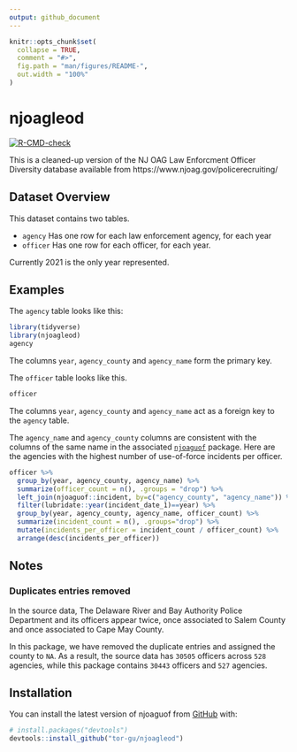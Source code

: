 ```yaml
---
output: github_document
---
```


<!-- README.md is generated from README.Rmd. Please edit that file -->

```r
knitr::opts_chunk$set(
  collapse = TRUE,
  comment = "#>",
  fig.path = "man/figures/README-",
  out.width = "100%"
)
```

# njoagleod

<!-- badges: start -->
[![R-CMD-check](https://github.com/tor-gu/njoaguof/workflows/R-CMD-check/badge.svg)](https://github.com/tor-gu/njoagleod/actions)<!-- badges: end -->

This is a cleaned-up version of the NJ OAG Law Enforcment Officer Diversity 
  database available from https://www.njoag.gov/policerecruiting/

## Dataset Overview
This dataset contains two tables.

* ```agency``` Has one row for each law enforcement agency, for each year
* ```officer``` Has one row for each officer, for each year.

Currently 2021 is the only year represented.

## Examples
The ```agency``` table looks like this:
```r
library(tidyverse)
library(njoagleod)
agency
```
The columns ```year```, ```agency_county``` and ```agency_name``` form the primary key.  

The ```officer``` table looks like this.
```r
officer
```
The columns ```year```, ```agency_county``` and ```agency_name``` act as a foreign
key to the ```agency``` table.

The ```agency_name``` and ```agency_county``` columns are consistent with the columns
of the same name in the associated [```njoaguof```](https://github.com/tor-gu/njoaguof) package.  Here are the agencies with the highest number of use-of-force incidents per officer.
```r
officer %>% 
  group_by(year, agency_county, agency_name) %>%
  summarize(officer_count = n(), .groups = "drop") %>%
  left_join(njoaguof::incident, by=c("agency_county", "agency_name")) %>%
  filter(lubridate::year(incident_date_1)==year) %>%
  group_by(year, agency_county, agency_name, officer_count) %>%
  summarize(incident_count = n(), .groups="drop") %>%
  mutate(incidents_per_officer = incident_count / officer_count) %>%
  arrange(desc(incidents_per_officer))
```

## Notes

### Duplicates entries removed
In the source data, The Delaware River and Bay Authority Police Department and its officers appear twice, once associated to Salem County and once associated to Cape May County. 

In this package, we have removed the duplicate entries and assigned the county to `NA`.  As a result, the source data has ```30505``` officers across ```528``` agencies, while this package contains ```30443``` officers and ```527``` agencies.

## Installation

You can install the latest version of njoaguof from [GitHub](https://github.com/) with:

``` r
# install.packages("devtools")
devtools::install_github("tor-gu/njoagleod")
```

